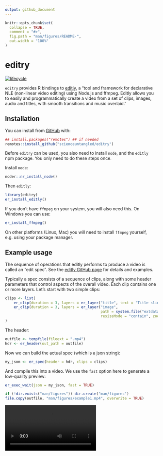 ```yaml
---
output: github_document
---
```


<!-- README.md is generated from README.Rmd. Please edit that file -->

```r
knitr::opts_chunk$set(
  collapse = TRUE,
  comment = "#>",
  fig.path = "man/figures/README-",
  out.width = "100%"
)
```

# editry

<!-- badges: start -->
[![lifecycle](https://img.shields.io/badge/lifecycle-experimental-orange.svg)](https://www.tidyverse.org/lifecycle/#experimental)
<!-- badges: end -->

`editry` provides R bindings to [editly](https://github.com/mifi/editly/), a "tool and framework for declarative NLE (non-linear video editing) using Node.js and ffmpeg. Editly allows you to easily and programmatically create a video from a set of clips, images, audio and titles, with smooth transitions and music overlaid."


## Installation

You can install from [GitHub](https://github.com/scienceuntangled/editry) with:

```r
## install.packages("remotes") ## if needed
remotes::install_github("scienceuntangled/editry")

```

Before `editry` can be used, you also need to install `node`, and the `editly` npm package. You only need to do these steps once.

Install `node`:

```r
noder::nr_install_node()
```

Then `editly`:

```r
library(editry)
er_install_editly()
```

If you don't have `ffmpeg` on your system, you will also need this. On Windows you can use:
```r
er_install_ffmpeg()
```

On other platforms (Linux, Mac) you will need to install `ffmpeg` yourself, e.g. using your package manager.

## Example usage

The sequence of operations that editly performs to produce a video is called an "edit spec". See the [editly GitHub page](https://github.com/mifi/editly/) for details and examples.

Typically a spec consists of a sequence of clips, along with some header parameters that control aspects of the overall video. Each clip contains one or more layers. Let's start with two simple clips:

```r
clips <- list(
    er_clip(duration = 3, layers = er_layer("title", text = "Title slide")),
    er_clip(duration = 3, layers = er_layer("image",
                                            path = system.file("extdata/images/Rlogo.png", package = "editry"),
                                            resizeMode = "contain", zoomDirection = "out"))
)

```

The header:

```r
outfile <- tempfile(fileext = ".mp4")
hdr <- er_header(out_path = outfile)
```

Now we can build the actual spec (which is a json string):

```r
my_json <- er_spec(header = hdr, clips = clips)
```

And compile this into a video. We use the `fast` option here to generate a low-quality preview:

```r
er_exec_wait(json = my_json, fast = TRUE)
```

```r
if (!dir.exists("man/figures")) dir.create("man/figures")
file.copy(outfile, "man/figures/example1.mp4", overwrite = TRUE)
```

<video src="man/figures/example1.mp4" controls autoplay loop />

